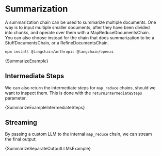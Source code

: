 # Summarization

A summarization chain can be used to summarize multiple documents. One way is to input multiple smaller documents, after they have been divided into chunks, and operate over them with a MapReduceDocumentsChain. You can also choose instead for the chain that does summarization to be a StuffDocumentsChain, or a RefineDocumentsChain.



<IntegrationInstallTooltip></IntegrationInstallTooltip>

```bash npm2yarn
npm install @langchain/anthropic @langchain/openai
```

<CodeBlock language="typescript">{SummarizeExample}</CodeBlock>

## Intermediate Steps

We can also return the intermediate steps for `map_reduce` chains, should we want to inspect them. This is done with the `returnIntermediateSteps` parameter.

<CodeBlock language="typescript">{SummarizeExampleIntermediateSteps}</CodeBlock>

## Streaming

By passing a custom LLM to the internal `map_reduce` chain, we can stream the final output:

<CodeBlock language="typescript">
  {SummarizeSeparateOutputLLMsExample}
</CodeBlock>

